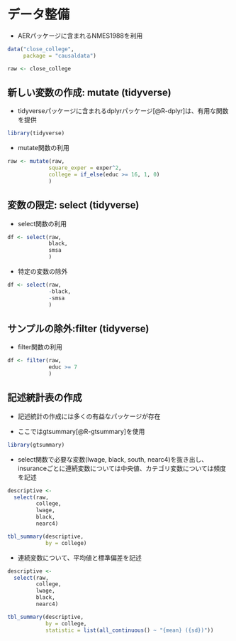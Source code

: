 # データ整備

- AERパッケージに含まれるNMES1988を利用

```r
data("close_college",
     package = "causaldata")

raw <- close_college
```

## 新しい変数の作成: mutate (tidyverse)


- tidyverseパッケージに含まれるdplyrパッケージ[@R-dplyr]は、有用な関数を提供

```r
library(tidyverse)
```

- mutate関数の利用

```r
raw <- mutate(raw,
             square_exper = exper^2,
             college = if_else(educ >= 16, 1, 0)
             )
```


## 変数の限定: select (tidyverse)

- select関数の利用

```r
df <- select(raw,
             black,
             smsa
             )
```

- 特定の変数の除外

```r
df <- select(raw,
             -black,
             -smsa
             )
```

## サンプルの除外:filter (tidyverse)

- filter関数の利用

```r
df <- filter(raw,
             educ >= 7
             )
```



## 記述統計表の作成

- 記述統計の作成には多くの有益なパッケージが存在

- ここではgtsummary[@R-gtsummary]を使用

```r
library(gtsummary)
```

- select関数で必要な変数(lwage, black, south, nearc4)を抜き出し、insuranceごとに連続変数については中央値、カテゴリ変数については頻度を記述

```r
descriptive <-
  select(raw,
         college,
         lwage,
         black,
         nearc4)

tbl_summary(descriptive,
            by = college)
```

- 連続変数について、平均値と標準偏差を記述


```r
descriptive <-
  select(raw,
         college,
         lwage,
         black,
         nearc4)

tbl_summary(descriptive,
            by = college,
            statistic = list(all_continuous() ~ "{mean} ({sd})"))
```
